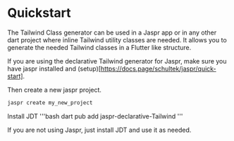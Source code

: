 # Quickstart

The Tailwind Class generator can be used in a Jaspr app or in any other dart project where inline Tailwind utility classes are needed.
It allows you to generate the needed Tailwind classes in a Flutter like structure.

If you are using the declarative Tailwind generator for Jaspr, make sure you have jaspr installed and (setup)[https://docs.page/schultek/jaspr/quick-start].

Then create a new jaspr project.
```bash
jaspr create my_new_project
```

Install JDT
'''bash
dart pub add jaspr-declarative-Tailwind
'''

If you are not using Jaspr, just install JDT and use it as needed.

